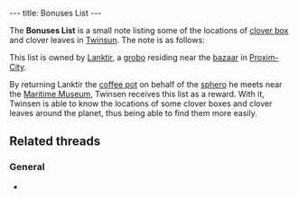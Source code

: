 ---
title: Bonuses List
---

{{twinsunica import}}{{Infobox Item
 |image=List_with_clover_boxes_locations1.png
 |type=reward
 |critical=no
 |magical=no
 |unique=yes
 |lba1=yes
 |lba2=
 |upgrades=no
 |rowposition=
 |columnposition=
 |effect=
 |effectamount=
 |purpose=
 |combattype=none
 |powerlevel=none
 |rate=none
 |range=none
 |damage=none
}}

The '''Bonuses List''' is a small note listing some of the locations of [[clover box]] and clover leaves in [[Twinsun]]. The note is as follows:
{{Quote
 |Locations of several clover leaves and boxes: There is a box for clover leaves in the sewers of Citadel island, and another in the basement of the tavern; one clover leaf is guarded by a soldier who is located behind sandbags. Another is guarded by a clone in the middle of the ruins on Principal island. Another one is on the roof of the Maritime Museum. Another is guarded by a groboclone to the right of the Teleportation Center's entrance. Another is guarded by a soldier in front of FunFrock's fortress.
 |Inventory
 |quoteid=435}}

This list is owned by [[Lanktir]], a [[grobo]] residing near the [[Proxima Island bazaar|bazaar]] in [[Proxim-City]].

By returning Lanktir the [[coffee pot]] on behalf of the [[sphero]] he meets near the [[Maritime Museum]], Twinsen receives this list as a reward. With it, Twinsen is able to know the locations of some clover boxes and clover leaves around the planet, thus being able to find them more easily.

==Related threads==
===General===
* {{thread|id=536|title=yet another unknown quote....}}